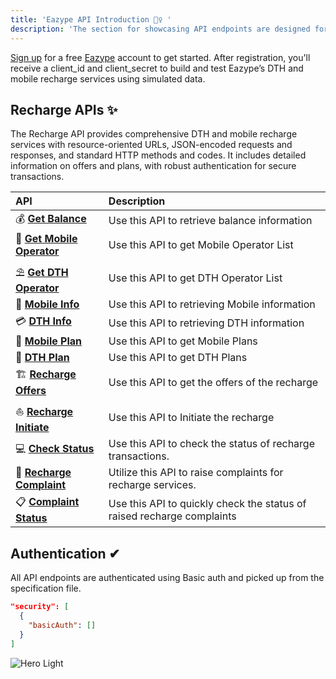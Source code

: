 ```yaml
---
title: 'Eazype API Introduction 🧙‍♀️ '
description: 'The section for showcasing API endpoints are designed for developers'
---
```



<Note>

 [Sign up](https://auth.enginify.in/signup) for a free [Eazype](https://eazype.com) account to get started. After registration, you'll receive a client_id and client_secret to build and test Eazype’s DTH and mobile recharge services using simulated data.

</Note>


## Recharge APIs ✨


The Recharge API provides comprehensive DTH and mobile recharge services with resource-oriented URLs, JSON-encoded requests and responses, and standard HTTP methods and codes. It includes detailed information on offers and plans, with robust authentication for secure transactions.


| API                                                                           | Description                                     |
| :---------------------------------------------------------------------------- | :---------------------------------------------- |
| 💰 <a href="/api-reference/eazype-api/endpoints/balance">**Get Balance**</a> | Use this API to retrieve balance information  |
| 🚢 <a href="/api-reference/eazype-api/endpoints/operator-mobile">**Get Mobile Operator**</a>| Use this API to get Mobile Operator List  |
| ⛱️ <a href="/api-reference/eazype-api/endpoints/operator-dth">**Get DTH Operator**</a> | Use this API to get DTH Operator List |
| 📲 <a href="/api-reference/eazype-api/endpoints/mobile-info">**Mobile Info**</a> | Use this API to retrieving Mobile information |
| 💳 <a href="/api-reference/eazype-api/endpoints/dth-info">**DTH Info**</a> | Use this API to retrieving DTH information |
| 📠 <a href="/api-reference/eazype-api/endpoints/mobile-plan">**Mobile Plan**</a> | Use this API to get Mobile Plans |
| 🔮 <a href="/api-reference/eazype-api/endpoints/dth-plan">**DTH Plan**</a> | Use this API to get DTH Plans |
| 🏗️ <a href="/api-reference/eazype-api/endpoints/offers">**Recharge Offers**</a> | Use this API to get the offers of the recharge  |
| ⛵️ <a href="/api-reference/eazype-api/endpoints/recharge-init">**Recharge Initiate**</a>| Use this API to Initiate the recharge        |
| 💻 <a href="/api-reference/eazype-api/endpoints/check-status">**Check Status**</a>| Use this API to check the status of recharge transactions.  |
| 📝 <a href="/api-reference/eazype-api/endpoints/complaint">**Recharge Complaint**</a> | Utilize this API to raise complaints for recharge services.  |
| 📋 <a href="/api-reference/eazype-api/endpoints/complaint-status">**Complaint Status**</a> | Use this API to quickly check the status of raised recharge complaints |


## Authentication ✔

All API endpoints are authenticated using Basic auth and picked up from the specification file.

```json
"security": [
  {
    "basicAuth": []
  }
]
```

<img
  src="/images/auth.png"
  alt="Hero Light"
/>